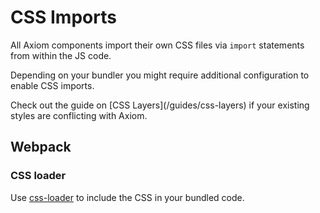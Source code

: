
# CSS Imports

All Axiom components import their own CSS files via `import` statements from within the JS code.

Depending on your bundler you might require additional configuration to enable CSS imports.

<Callout type="info">
  Check out the guide on [CSS Layers](/guides/css-layers) if your existing
  styles are conflicting with Axiom.
</Callout>

## Webpack

### CSS loader

Use [css-loader](https://webpack.js.org/loaders/css-loader/) to include the CSS in your bundled code.
